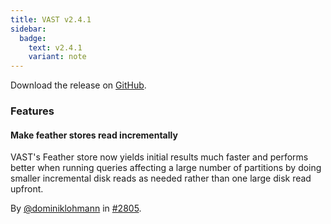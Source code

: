```yaml
---
title: VAST v2.4.1
sidebar:
  badge:
    text: v2.4.1
    variant: note
---
```


Download the release on [GitHub](https://github.com/tenzir/tenzir/releases/tag/v2.4.1).

### Features

#### Make feather stores read incrementally

VAST's Feather store now yields initial results much faster and performs better
when running queries affecting a large number of partitions by doing smaller
incremental disk reads as needed rather than one large disk read upfront.

By [@dominiklohmann](https://github.com/dominiklohmann) in [#2805](https://github.com/tenzir/tenzir/pull/2805).
